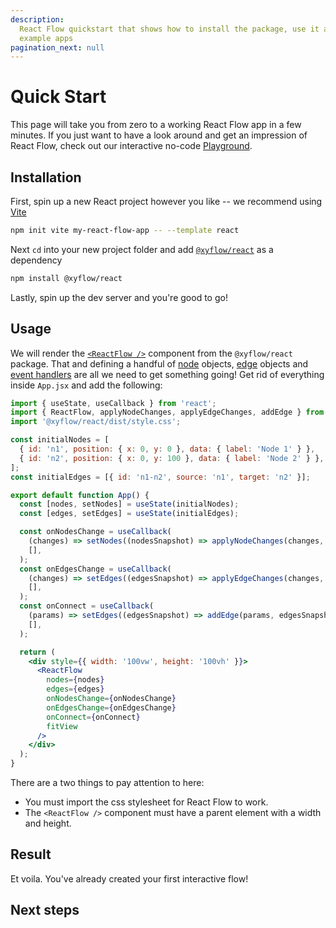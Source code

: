 ```yaml
---
description:
  React Flow quickstart that shows how to install the package, use it and where to find
  example apps
pagination_next: null
---
```



# Quick Start

This page will take you from zero to a working React Flow app in a few minutes. If you
just want to have a look around and get an impression of React Flow, check out our
interactive no-code [Playground](https://play.reactflow.dev/).

## Installation

First, spin up a new React project however you like -- we recommend using
[Vite](https://vitejs.dev/)

```bash copy npm2yarn
npm init vite my-react-flow-app -- --template react
```

Next `cd` into your new project folder and add
[`@xyflow/react`](https://npmjs.com/package/@xyflow/react) as a dependency

```bash copy npm2yarn
npm install @xyflow/react
```

Lastly, spin up the dev server and you're good to go!

## Usage

We will render the [`<ReactFlow />`](/api-reference/react-flow#reactflow) component from
the `@xyflow/react` package. That and defining a handful of
[node](/api-reference/types/node) objects, [edge](/api-reference/types/edge) objects and
[event handlers](/api-reference/react-flow#event-handlers) are all we need to get
something going! Get rid of everything inside `App.jsx` and add the following:

```jsx "import '@xyflow/react/dist/style.css';" "width: '100vw', height: '100vh'"
import { useState, useCallback } from 'react';
import { ReactFlow, applyNodeChanges, applyEdgeChanges, addEdge } from '@xyflow/react';
import '@xyflow/react/dist/style.css';

const initialNodes = [
  { id: 'n1', position: { x: 0, y: 0 }, data: { label: 'Node 1' } },
  { id: 'n2', position: { x: 0, y: 100 }, data: { label: 'Node 2' } },
];
const initialEdges = [{ id: 'n1-n2', source: 'n1', target: 'n2' }];

export default function App() {
  const [nodes, setNodes] = useState(initialNodes);
  const [edges, setEdges] = useState(initialEdges);

  const onNodesChange = useCallback(
    (changes) => setNodes((nodesSnapshot) => applyNodeChanges(changes, nodesSnapshot)),
    [],
  );
  const onEdgesChange = useCallback(
    (changes) => setEdges((edgesSnapshot) => applyEdgeChanges(changes, edgesSnapshot)),
    [],
  );
  const onConnect = useCallback(
    (params) => setEdges((edgesSnapshot) => addEdge(params, edgesSnapshot)),
    [],
  );

  return (
    <div style={{ width: '100vw', height: '100vh' }}>
      <ReactFlow
        nodes={nodes}
        edges={edges}
        onNodesChange={onNodesChange}
        onEdgesChange={onEdgesChange}
        onConnect={onConnect}
        fitView
      />
    </div>
  );
}
```

There are a two things to pay attention to here:

- <Emoji content="🎨" /> You must import the css stylesheet for React Flow to work.
- <Emoji content="📐" /> The `<ReactFlow />` component must have a parent element with a
  width and height.

## Result

Et voila. You've already created your first interactive flow! <Emoji content="🎉" />

<RemoteCodeViewer
  editorHeight="40vh"
  route="learn/quickstart"
  framework="react"
  showEditor={false}
/>

## Next steps

<Cards>
  <Cards.Card title="Concepts" href="/learn/concepts/terms-and-definitions" />
  <Cards.Card title="Customization" href="/learn/customization/custom-nodes" />
  <Cards.Card title="Examples" href="/examples" />
  <Cards.Card title="API Reference" href="/api-reference" />
  <Cards.Card title="Discord" href="https://discord.gg/RVmnytFmGW" />
  <Cards.Card
    title="Template Projects"
    href="https://github.com/xyflow/react-flow-example-apps"
  />
</Cards>
